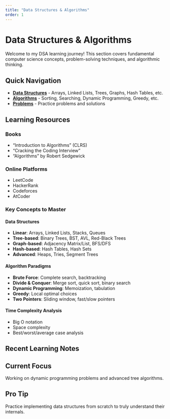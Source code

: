 ```yaml
---
title: "Data Structures & Algorithms"
order: 1
---
```


# Data Structures & Algorithms

Welcome to my DSA learning journey! This section covers fundamental computer science concepts, problem-solving techniques, and algorithmic thinking.

## Quick Navigation

- **[Data Structures](/dsa/data-structures.qmd)** - Arrays, Linked Lists, Trees, Graphs, Hash Tables, etc.
- **[Algorithms](/dsa/algorithms.qmd)** - Sorting, Searching, Dynamic Programming, Greedy, etc.
- **[Problems](/dsa/problems.qmd)** - Practice problems and solutions

## Learning Resources

### Books
- "Introduction to Algorithms" (CLRS)
- "Cracking the Coding Interview"
- "Algorithms" by Robert Sedgewick

### Online Platforms
- LeetCode
- HackerRank
- Codeforces
- AtCoder

### Key Concepts to Master

#### Data Structures
- **Linear**: Arrays, Linked Lists, Stacks, Queues
- **Tree-based**: Binary Trees, BST, AVL, Red-Black Trees
- **Graph-based**: Adjacency Matrix/List, BFS/DFS
- **Hash-based**: Hash Tables, Hash Sets
- **Advanced**: Heaps, Tries, Segment Trees

#### Algorithm Paradigms
- **Brute Force**: Complete search, backtracking
- **Divide & Conquer**: Merge sort, quick sort, binary search
- **Dynamic Programming**: Memoization, tabulation
- **Greedy**: Local optimal choices
- **Two Pointers**: Sliding window, fast/slow pointers

#### Time Complexity Analysis
- Big O notation
- Space complexity
- Best/worst/average case analysis

## Recent Learning Notes

::: {.callout-note}
## Current Focus
Working on dynamic programming problems and advanced tree algorithms.
:::

::: {.callout-tip}
## Pro Tip
Practice implementing data structures from scratch to truly understand their internals.
::: 